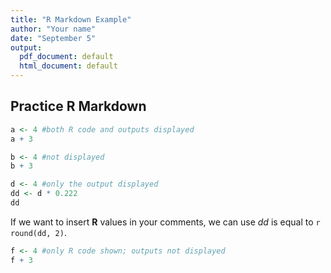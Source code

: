 ```yaml
---
title: "R Markdown Example"
author: "Your name"
date: "September 5"
output:
  pdf_document: default
  html_document: default
---
```


## Practice R Markdown 

```r
a <- 4 #both R code and outputs displayed
a + 3
```


```r
b <- 4 #not displayed
b + 3
```


```r
d <- 4 #only the output displayed
dd <- d * 0.222
dd
```

If we want to insert **R** values in your comments, we can use *dd* is equal to `r round(dd, 2)`.

```r
f <- 4 #only R code shown; outputs not displayed
f + 3
```





